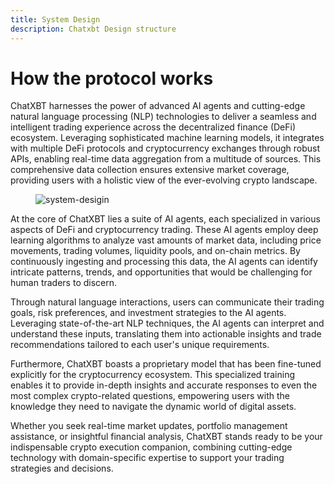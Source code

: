 ```yaml
---
title: System Design
description: Chatxbt Design structure
---
```


# How the protocol works

ChatXBT harnesses the power of advanced AI agents and cutting-edge natural language processing (NLP) technologies to deliver a seamless and intelligent trading experience across the decentralized finance (DeFi) ecosystem. Leveraging sophisticated machine learning models, it integrates with multiple DeFi protocols and cryptocurrency exchanges through robust APIs, enabling real-time data aggregation from a multitude of sources. This comprehensive data collection ensures extensive market coverage, providing users with a holistic view of the ever-evolving crypto landscape.

<figure>
  <img alt="system-desigin" src="/system.svg" />
  <figcaption></figcaption>
</figure>

At the core of ChatXBT lies a suite of AI agents, each specialized in various aspects of DeFi and cryptocurrency trading. These AI agents employ deep learning algorithms to analyze vast amounts of market data, including price movements, trading volumes, liquidity pools, and on-chain metrics. By continuously ingesting and processing this data, the AI agents can identify intricate patterns, trends, and opportunities that would be challenging for human traders to discern.

Through natural language interactions, users can communicate their trading goals, risk preferences, and investment strategies to the AI agents. Leveraging state-of-the-art NLP techniques, the AI agents can interpret and understand these inputs, translating them into actionable insights and trade recommendations tailored to each user's unique requirements.

Furthermore, ChatXBT boasts a proprietary model that has been fine-tuned explicitly for the cryptocurrency ecosystem. This specialized training enables it to provide in-depth insights and accurate responses to even the most complex crypto-related questions, empowering users with the knowledge they need to navigate the dynamic world of digital assets.

Whether you seek real-time market updates, portfolio management assistance, or insightful financial analysis, ChatXBT stands ready to be your indispensable crypto execution companion, combining cutting-edge technology with domain-specific expertise to support your trading strategies and decisions.
